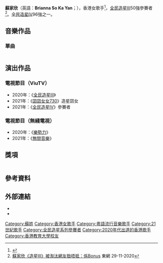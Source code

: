 {{Notability Unreferenced |time=2021-12-25T23:34:34+00:00}}
{{藝人
| 類型 = 女歌手
| 姓名 = 蘇家欣
| 圖片 = 
| 圖片簡介 = 
| 圖片尺寸 = 
| 羅馬拼音 = 
| 英文名 = So Ka Yan
| 綽號 = Brianna Sow, Bee
| 國籍 = {{CNHK}}
| 籍贯 = 
| 民族 = [[漢族|漢族]]
| 出生日期 = {{birth date and age|1994|5|8}}
| 出生地點 = {{HKG-GBR}}
| 逝世日期 = 
| 逝世地點 = 
| 職業 = 女歌手
| 語言 = 粵語、英語、國語
| 教育程度 = 大學畢業
| 母校 = [[香港教育大學|香港教育大學]] [[寶覺中學|寶覺中學]]
| 父母 = 
| 親屬 =
| 配偶 = 
| 子女 = 
| 代表作 = 
| 活躍年代 = 2020年至今
| 經紀公司 = [http://www.songhk.co/ 尚品娛樂有限公司]（2020 - ）
| 網站 = 
| 獎項 = 
| 身高 = 
| 三圍 = 
| 體重 = 
| module = {{Infobox model details
| 身高 = 168cm
| 三圍 = 
| 體重 = 
| 血型 = 
}}
}}
'''蘇家欣'''（英語：'''Brianna So Ka Yan'''；{{bd|1994年|5月8日}}），香港女歌手<ref>{{Cite web|title=全民造星III｜林二汶讚擺喺到都紅 蘇家欣高峰期同一時間打7份工|url=https://www.hk01.com/即時娛樂/549785/全民造星iii-林二汶讚擺喺到都紅-蘇家欣高峰期同一時間打7份工|access-date=2021-06-24|date=2020-11-17|last=秦志鴻|work=香港01|language=zh-HK}}</ref>，[[全民造星III|全民造星III]]50強參賽者<ref> [https://hk.on.cc/hk/bkn/cnt/entertainment/20201129/mobile/bkn-20201129180406440-1129_00862_001.html  蘇家欣《造星III》被淘汰網友戥唔抵：係Bonus] 東網 29-11-2020 </ref>。[[全民造星IV|全民造星IV]]96強之一。

==音樂作品==
===單曲===
{|class="wikitable" width="50%"
|-
|- style="background:pink; color:black" align="center"
|style="width:10%"|'''年份'''||style="width:25%"|'''曲目'''
|-
|2020
|第三者
|-
|2020
|How Did I Get Here
|-
|2020
|一人行
|-
|2021
|和你一樣孤獨
|-
|2021
|真相未白（大唐女法醫 主題曲）
|}

==演出作品==
===電視節目（ViuTV）===
*2020年：《[[全民造星III|全民造星III]]》
*2021年：《[[囝囝女女730|囝囝女女730]]》造星囝女
*2021年：《[[全民造星IV|全民造星IV]]》參賽者

===電視節目（無綫電視）===
*2020年：《[[樂勢力|樂勢力]]》
*2021年：《[[無間音樂|無間音樂]]》

==獎項==
{|class="wikitable" width="50%"
|-
|- style="background:pink; color:black" align="center"
|style="width:10%"|'''年份'''||style="width:25%"|'''頒獎典禮'''||style="width:15%"|'''獎項'''
|-
|2020
|AEG Music Channel音樂排行榜頒獎典禮
|鑽石新人
|}

==參考資料==
{{reflist}}

==外部連結==
* {{facebook|BriannaSo58}}
* {{instagram|Bebrianna}}
[[Category:蘇姓|Category:蘇姓]]
[[Category:香港女歌手|Category:香港女歌手]]
[[Category:粵語流行音樂歌手|Category:粵語流行音樂歌手]]
[[Category:21世紀歌手|Category:21世紀歌手]]
[[Category:全民造星系列參賽者|Category:全民造星系列參賽者]]
[[Category:2020年代出道的香港歌手|Category:2020年代出道的香港歌手]]
[[Category:香港教育大學校友|Category:香港教育大學校友]]
<!--
[[Category:ViuTV合作女藝員|Category:ViuTV合作女藝員]]
-->
